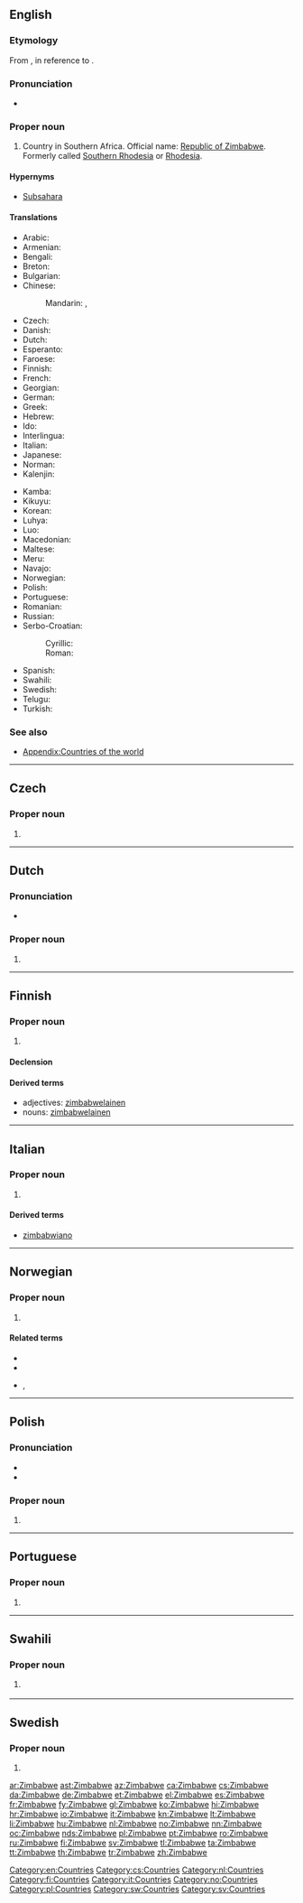 {{also|zimbabwe|Zimbäbwe}}
==English==
{{wikipedia}}

===Etymology===
From {{etyl|sn|en}} {{term|dzimba-dze-mabwe||house of stones|lang=sn}}, in reference to {{w|Great Zimbabwe}}.

===Pronunciation===
* {{hyphenation|Zi|mba|bwe|lang=en}}

===Proper noun===
{{en-proper noun}}

# Country in Southern Africa. Official name: [[Republic of Zimbabwe]]. Formerly called [[Southern Rhodesia]] or [[Rhodesia]].

====Hypernyms====
* [[Subsahara]]

====Translations====
{{trans-top|Republic of Zimbabwe}}
* Arabic: {{t|ar|زِيمْبَابْوِي|m}}
* Armenian: {{t|hy|Զիմբաբվե|sc=Armn}}
* Bengali: {{t|bn|জিম্বাবুয়ে|sc=Beng}}
* Breton: {{t|br|Zimbabwe|?}}
* Bulgarian: {{t|bg|Зимбабве}}
* Chinese:
*: Mandarin: {{t+|cmn|津巴布韋|sc=Hani}}, {{t|cmn|津巴布韦|tr=Jīnbābùwéi|sc=Hani}}
* Czech: {{t+|cs|Zimbabwe|n}}
* Danish: {{t+|da|Zimbabwe}}
* Dutch: {{t+|nl|Zimbabwe}}
* Esperanto: {{t|eo|Zimbabvo}}
* Faroese: {{t|fo|Simbabvi|n}}
* Finnish: {{t+|fi|Zimbabwe}}
* French: {{t+|fr|Zimbabwe|m}}
* Georgian: {{t|ka|ზიმბაბვე|sc=Geor}}
* German: {{t+|de|Simbabwe}}
* Greek: {{t+|el|Ζιμπάμπουε|f}}
* Hebrew: {{t|he|זימבבואה}}
* Ido: {{t+|io|Zimbabwe}}
* Interlingua: {{t|ia|Zimbabwe}}
* Italian: {{t|it|Zimbabwe|m}}
* Japanese: {{t|ja|ジンバブエ|tr=Jinbabue}}
* Norman: {{t|nrf|Zimbabwe|m}}
* Kalenjin: {{t|kln|Zimbabwe}}
{{trans-mid}}
* Kamba: {{t|kam|Zimbabwe}}
* Kikuyu: {{t|ki|Zimbabwe}}
* Korean: {{t|ko|^짐바브웨|sc=Kore}}
* Luhya: {{t|luy|Zimbabwe}}
* Luo: {{t|luo|Zimbabwe}}
* Macedonian: {{t+|mk|Зимбабве|n|tr=Zimbábve}}
* Maltese: {{t|mt|iż-[[Żimbabwe]]}}
* Meru: {{t|mer|Zimbabwe}}
* Navajo: {{t|nv|Hooghan Tsé Bee Ádaalyaaí bikéyah}}
* Norwegian: {{t+|no|Zimbabwe}}
* Polish: {{t+|pl|Zimbabwe}}
* Portuguese: {{t+|pt|Zimbabué}}
* Romanian: {{t|ro|Zimbabwe}}
* Russian: {{qualifier|indeclinable}} {{t+|ru|Зимба́бве|n}}
* Serbo-Croatian:
*: Cyrillic: {{t|sh|Зимбабве|m}}
*: Roman: {{t+|sh|Zimbabve|m}}
* Spanish: {{t+|es|Zimbabue}}
* Swahili: {{t|sw|Zimbabwe}}
* Swedish: {{t+|sv|Zimbabwe}}
* Telugu: {{t+|te|జింబాబ్వే}}
* Turkish: {{t+|tr|Zimbabve}}
{{trans-bottom}}

===See also===
* [[Appendix:Countries of the world]]

[[Category:en:Countries]]

----

==Czech==

===Proper noun===
{{cs-proper noun|g=n}}

# {{l|en|Zimbabwe}}

[[Category:cs:Countries]]

----

==Dutch==

===Pronunciation===
* {{audio|Nl-Zimbabwe.ogg|Audio|lang=nl}}

===Proper noun===
{{nl-proper noun|n}}

# {{l|en|Zimbabwe}}

[[Category:nl:Countries]]

----

==Finnish==
{{Finnish index|z}}

===Proper noun===
{{head|fi|proper noun}}

# {{l|en|Zimbabwe}}

====Declension====
{{fi-decl-nalle|n=sg|Zimbabw|||a}}

====Derived terms====
* adjectives: [[zimbabwelainen]]
* nouns: [[zimbabwelainen]]

[[Category:fi:Countries]]

----

==Italian==
{{wikipedia|lang=it}}

===Proper noun===
{{it-proper noun|g=m}}

# {{l|en|Zimbabwe}}

====Derived terms====
* [[zimbabwiano]]

[[Category:it:Countries]]

----

==Norwegian==

===Proper noun===
{{head|no|proper noun}}

# {{l|en|Zimbabwe}}

====Related terms====
* {{l-nn|zimbabwar}}
* {{l-nb|zimbabwer}}
* {{l-nb|zimbabwisk}}, {{l-nn|zimbabwisk}}

[[Category:no:Countries]]

----

==Polish==

===Pronunciation===
* {{IPA|/z̪imˈbabvɛ/|lang=pl}}
* {{audio|Pl-Zimbabwe.ogg|Audio|lang=pl}}

===Proper noun===
{{head|pl|proper noun|g=n|undeclinable}}

# {{l|en|Zimbabwe}}

[[Category:pl:Countries]]

----

==Portuguese==

===Proper noun===
{{pt-proper noun|m}}

# {{alternative form of|Zimbabué|lang=pt}}

----

==Swahili==

===Proper noun===
{{head|sw|proper noun}}

# {{l|en|Zimbabwe}} {{gloss|country in Southern Africa}}

[[Category:sw:Countries]]

----

==Swedish==

===Proper noun===
{{head|sv|proper noun}}

# {{l|en|Zimbabwe}}

[[Category:sv:Countries]]

[[ar:Zimbabwe]]
[[ast:Zimbabwe]]
[[az:Zimbabwe]]
[[ca:Zimbabwe]]
[[cs:Zimbabwe]]
[[da:Zimbabwe]]
[[de:Zimbabwe]]
[[et:Zimbabwe]]
[[el:Zimbabwe]]
[[es:Zimbabwe]]
[[fr:Zimbabwe]]
[[fy:Zimbabwe]]
[[gl:Zimbabwe]]
[[ko:Zimbabwe]]
[[hi:Zimbabwe]]
[[hr:Zimbabwe]]
[[io:Zimbabwe]]
[[it:Zimbabwe]]
[[kn:Zimbabwe]]
[[lt:Zimbabwe]]
[[li:Zimbabwe]]
[[hu:Zimbabwe]]
[[nl:Zimbabwe]]
[[no:Zimbabwe]]
[[nn:Zimbabwe]]
[[oc:Zimbabwe]]
[[nds:Zimbabwe]]
[[pl:Zimbabwe]]
[[pt:Zimbabwe]]
[[ro:Zimbabwe]]
[[ru:Zimbabwe]]
[[fi:Zimbabwe]]
[[sv:Zimbabwe]]
[[tl:Zimbabwe]]
[[ta:Zimbabwe]]
[[tt:Zimbabwe]]
[[th:Zimbabwe]]
[[tr:Zimbabwe]]
[[zh:Zimbabwe]]